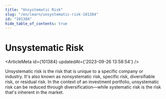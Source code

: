 ```yaml
---
title: "Unsystematic Risk"
slug: "/en/learn/unsystematic-risk-101384"
id: "101384"
hide_table_of_contents: true
---
```



# Unsystematic Risk

<ArticleMeta id={101384} updatedAt={'2023-09-26 13:58:54'} />
<div className='border-solid border-b border-t-0 my-4 border-[var(--ifm-color-gray-300)]' />

Unsystematic risk is the risk that is unique to a specific company or industry. It's also known as nonsystematic risk, specific risk, diversifiable risk, or residual risk. In the context of an investment portfolio, unsystematic risk can be reduced through diversification—while systematic risk is the risk that's inherent in the market.
